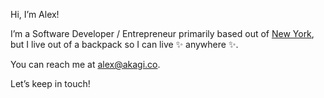 Hi, I’m Alex!

I’m a Software Developer / Entrepreneur primarily based out of [New York](https://www.google.com/maps/place/Two+Bridges,+NY), but I live out of a backpack so I can live ✨ anywhere ✨.

You can reach me at [alex@akagi.co](mailto:alex@akagi.co).

Let’s keep in touch!
